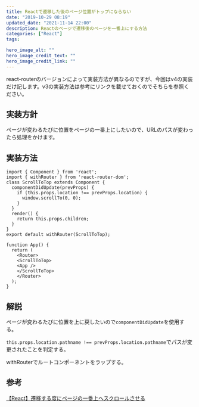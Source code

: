 ```yaml
---
title: Reactで遷移した後のページ位置がトップにならない
date: "2019-10-29 08:19"
updated_date: "2021-11-14 22:00"
description: Reactのページで遷移後のページを一番上にする方法
categories: ["React"]
tags:

hero_image_alt: ""
hero_image_credit_text: ""
hero_image_credit_link: ""
---
```

react-routerのバージョンによって実装方法が異なるのですが、今回はv4の実装だけ記します。v3の実装方法は参考にリンクを載せておくのでそちらを参照ください。

## 実装方針

ページが変わるたびに位置をページの一番上にしたいので、URLのパスが変わったら処理をかけます。

## 実装方法

```
import { Component } from 'react';
import { withRouter } from 'react-router-dom';
class ScrollToTop extends Component {
  componentDidUpdate(prevProps) {
    if (this.props.location !== prevProps.location) {
      window.scrollTo(0, 0);
    }
  }
  render() {
    return this.props.children;
  }
}
export default withRouter(ScrollToTop);
```



```
function App() {
  return (
    <Router>
    <ScrollToTop>
    <App />
    </ScrollToTop>
    </Router>
  );
}
```



##  解説

ページが変わるたびに位置を上に戻したいので`componentDidUpdate`を使用する。

`this.props.location.pathname !== prevProps.location.pathname`でパスが変更されたことを判定する。

withRouterでルートコンポーネントをラップする。

## 参考

[【React】遷移する度にページの一番上へスクロールさせる](https://blog.yuhiisk.com/archive/2017/04/13/react-router-location-change-scroll-top.html)
